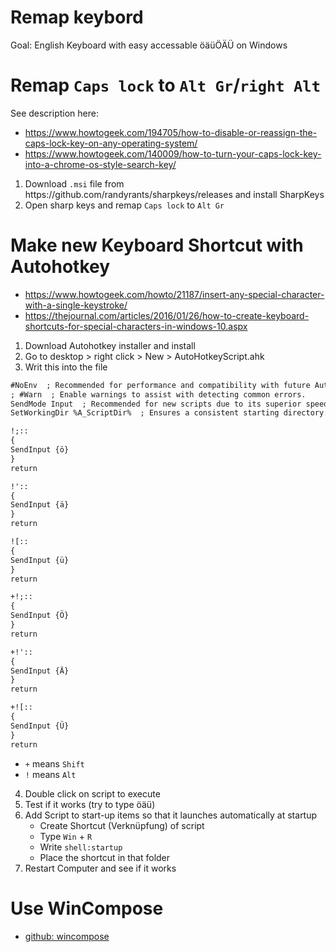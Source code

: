 # Remap keybord

Goal: English Keyboard with easy accessable öäüÖÄÜ on Windows

# Remap `Caps lock` to `Alt Gr`/`right Alt`

See description here:

- <https://www.howtogeek.com/194705/how-to-disable-or-reassign-the-caps-lock-key-on-any-operating-system/>
- <https://www.howtogeek.com/140009/how-to-turn-your-caps-lock-key-into-a-chrome-os-style-search-key/>


1. Download `.msi` file from https://github.com/randyrants/sharpkeys/releases and install SharpKeys
2. Open sharp keys and remap `Caps lock` to `Alt Gr`


# Make new Keyboard Shortcut with Autohotkey

- <https://www.howtogeek.com/howto/21187/insert-any-special-character-with-a-single-keystroke/>
- <https://thejournal.com/articles/2016/01/26/how-to-create-keyboard-shortcuts-for-special-characters-in-windows-10.aspx>

1. Download Autohotkey installer and install
2. Go to desktop > right click > New > AutoHotkeyScript.ahk
3. Writ this into the file

```default
#NoEnv  ; Recommended for performance and compatibility with future AutoHotkey releases.
; #Warn  ; Enable warnings to assist with detecting common errors.
SendMode Input  ; Recommended for new scripts due to its superior speed and reliability.
SetWorkingDir %A_ScriptDir%  ; Ensures a consistent starting directory.

!;::
{
SendInput {ö}
}
return

!'::
{
SendInput {ä}
}
return

![::
{
SendInput {ü}
}
return

+!;::
{
SendInput {Ö}
}
return

+!'::
{
SendInput {Ä}
}
return

+![::
{
SendInput {Ü}
}
return
```

- `+` means `Shift`
- `!` means `Alt`

4. Double click on script to execute
5. Test if it works (try to type öäü)
6. Add Script to start-up items so that it launches automatically at startup
    - Create Shortcut (Verknüpfung) of script
    - Type `Win` + `R`
    - Write `shell:startup`
    - Place the shortcut in that folder
7. Restart Computer and see if it works

# Use WinCompose

* [github: wincompose](https://github.com/samhocevar/wincompose)
